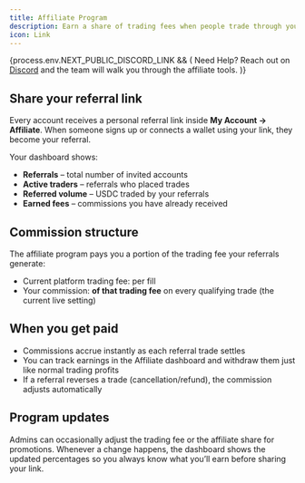 ```yaml
---
title: Affiliate Program
description: Earn a share of trading fees when people trade through your link
icon: Link
---
```




{process.env.NEXT_PUBLIC_DISCORD_LINK && (
<Callout>
  Need Help? Reach out on <a href={process.env.NEXT_PUBLIC_DISCORD_LINK} target="_blank">Discord</a> and the team will walk you through the affiliate tools.
</Callout>
)}

## Share your referral link

Every account receives a personal referral link inside **My Account → Affiliate**.
When someone signs up or connects a wallet using your link, they become your referral.

Your dashboard shows:

- **Referrals** – total number of invited accounts
- **Active traders** – referrals who placed trades
- **Referred volume** – USDC traded by your referrals
- **Earned fees** – commissions you have already received

## Commission structure

The affiliate program pays you a portion of the trading fee your referrals generate:

- Current platform trading fee: **<TradingFeeDisplay />** per fill
- Your commission: **<AffiliateShareDisplay /> of that trading fee** on every qualifying trade (the current live setting)

<FeeCalculationExample amount={1000} format="inline" />

## When you get paid

- Commissions accrue instantly as each referral trade settles
- You can track earnings in the Affiliate dashboard and withdraw them just like normal trading profits
- If a referral reverses a trade (cancellation/refund), the commission adjusts automatically

## Program updates

Admins can occasionally adjust the trading fee or the affiliate share for promotions.
Whenever a change happens, the dashboard shows the updated percentages so you always know what you’ll earn before sharing your link.
